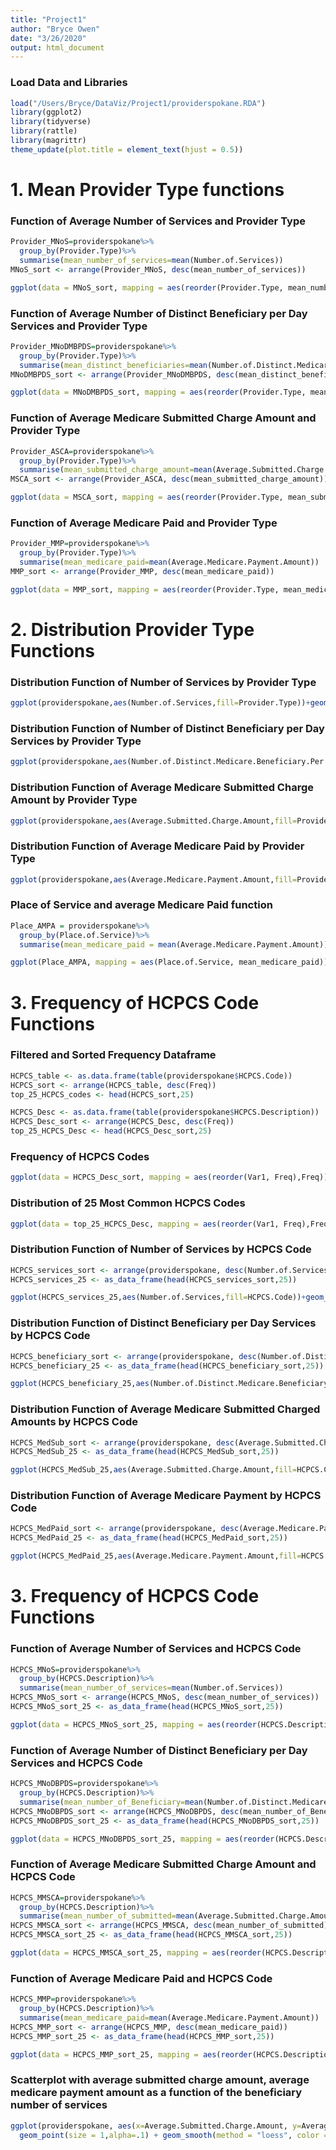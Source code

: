 ```yaml
---
title: "Project1"
author: "Bryce Owen"
date: "3/26/2020"
output: html_document
---
```

### Load Data and Libraries
```r
load("/Users/Bryce/DataViz/Project1/providerspokane.RDA")
library(ggplot2)
library(tidyverse)
library(rattle)
library(magrittr)
theme_update(plot.title = element_text(hjust = 0.5))
```

# 1. Mean Provider Type functions

### Function of Average Number of Services and Provider Type
```r
Provider_MNoS=providerspokane%>%
  group_by(Provider.Type)%>%
  summarise(mean_number_of_services=mean(Number.of.Services))
MNoS_sort <- arrange(Provider_MNoS, desc(mean_number_of_services))

ggplot(data = MNoS_sort, mapping = aes(reorder(Provider.Type, mean_number_of_services), mean_number_of_services)) + geom_bar(stat = 'identity') + ggtitle('Average of Number of Services by Provider Type') + labs(y = 'Average of Number of Services', x = 'Provider Type') + theme(axis.text.y = element_text(size = 8)) + coord_flip()
```

### Function of Average Number of Distinct Beneficiary per Day Services and Provider Type
```r
Provider_MNoDMBPDS=providerspokane%>%
  group_by(Provider.Type)%>%
  summarise(mean_distinct_beneficiaries=mean(Number.of.Distinct.Medicare.Beneficiary.Per.Day.Services))
MNoDMBPDS_sort <- arrange(Provider_MNoDMBPDS, desc(mean_distinct_beneficiaries))

ggplot(data = MNoDMBPDS_sort, mapping = aes(reorder(Provider.Type, mean_distinct_beneficiaries), mean_distinct_beneficiaries)) + geom_bar(stat = 'identity') + ggtitle('Average of Number of Distinct Beneficiary per Day Services by Provider Type') + labs(y = 'Average of Number of Distinct Beneficiary per Day Services', x = 'Provider Type') + theme(axis.text.y = element_text(size = 8)) + coord_flip()
```

### Function of Average Medicare Submitted Charge Amount and Provider Type
```r
Provider_ASCA=providerspokane%>%
  group_by(Provider.Type)%>%
  summarise(mean_submitted_charge_amount=mean(Average.Submitted.Charge.Amount))
MSCA_sort <- arrange(Provider_ASCA, desc(mean_submitted_charge_amount))

ggplot(data = MSCA_sort, mapping = aes(reorder(Provider.Type, mean_submitted_charge_amount), mean_submitted_charge_amount)) + geom_bar(stat = 'identity') + ggtitle('Average of the Submitted Charge Amount by Provider Type') + labs(y = 'Average of the Submitted Charge Amount ($)', x = 'Provider Type') + theme(axis.text.y = element_text(size = 8)) + coord_flip()
```

### Function of Average Medicare Paid and Provider Type
```r
Provider_MMP=providerspokane%>%
  group_by(Provider.Type)%>%
  summarise(mean_medicare_paid=mean(Average.Medicare.Payment.Amount))
MMP_sort <- arrange(Provider_MMP, desc(mean_medicare_paid))

ggplot(data = MMP_sort, mapping = aes(reorder(Provider.Type, mean_medicare_paid), mean_medicare_paid)) + geom_bar(stat = 'identity') + ggtitle('Average of Amount Medicare Paid by Provider Type') + labs(y = 'Average of the Amount Medicare Paid ($)', x = 'Provider Type') + theme(axis.text.y = element_text(size = 8)) + coord_flip()
```

# 2. Distribution Provider Type Functions

### Distribution Function of Number of Services by Provider Type
```r
ggplot(providerspokane,aes(Number.of.Services,fill=Provider.Type))+geom_density()+facet_wrap(.~Provider.Type, scales = "free") + theme(legend.position = 'none') + ggtitle('Distribution of Number of Services by Provider Type') + labs(y = 'Density', x = 'Number of Services')
```

### Distribution Function of Number of Distinct Beneficiary per Day Services by Provider Type
```r
ggplot(providerspokane,aes(Number.of.Distinct.Medicare.Beneficiary.Per.Day.Services,fill=Provider.Type))+geom_density()+facet_wrap(.~Provider.Type, scales = "free") + theme(legend.position = 'none') + ggtitle('Distribution of Number of Distinct Beneficiary per Day Services by Provider Type') + labs(y = 'Density', x = 'Number of Distinct Medicare Beneficiary per Day Services')
```

### Distribution Function of Average Medicare Submitted Charge Amount by Provider Type
```r
ggplot(providerspokane,aes(Average.Submitted.Charge.Amount,fill=Provider.Type))+geom_density()+facet_wrap(.~Provider.Type, scales = "free") + theme(legend.position = 'none') + ggtitle('Distribution of Average Medicare Submitted Charge Amount by Provider Type') + labs(y = 'Density', x = 'Average Medicare Submitted Charge ($)')
```

### Distribution Function of Average Medicare Paid by Provider Type
```r
ggplot(providerspokane,aes(Average.Medicare.Payment.Amount,fill=Provider.Type))+geom_density()+facet_wrap(.~Provider.Type, scales = "free") + theme(legend.position = 'none') + ggtitle('Distribution of Average Medicare Payment by Provider Type') + labs(y = 'Density', x = 'Average Medicare Payment ($)')
```

### Place of Service and average Medicare Paid function
```r
Place_AMPA = providerspokane%>%
  group_by(Place.of.Service)%>%
  summarise(mean_medicare_paid = mean(Average.Medicare.Payment.Amount))

ggplot(Place_AMPA, mapping = aes(Place.of.Service, mean_medicare_paid)) + geom_bar(stat = 'identity')
```

# 3. Frequency of HCPCS Code Functions
### Filtered and Sorted Frequency Dataframe

```r
HCPCS_table <- as.data.frame(table(providerspokane$HCPCS.Code))
HCPCS_sort <- arrange(HCPCS_table, desc(Freq))
top_25_HCPCS_codes <- head(HCPCS_sort,25)

HCPCS_Desc <- as.data.frame(table(providerspokane$HCPCS.Description))
HCPCS_Desc_sort <- arrange(HCPCS_Desc, desc(Freq))
top_25_HCPCS_Desc <- head(HCPCS_Desc_sort,25)
```

### Frequency of HCPCS Codes

```r
ggplot(data = HCPCS_Desc_sort, mapping = aes(reorder(Var1, Freq),Freq)) + geom_bar(stat = 'identity') + ggtitle('Frequency Graph of HCPCS Codes') + labs(y = 'Frequency', x = 'HCPCS Code') + theme(axis.text.x = element_blank())
```

### Distribution of 25 Most Common HCPCS Codes

```r
ggplot(data = top_25_HCPCS_Desc, mapping = aes(reorder(Var1, Freq),Freq)) + geom_bar(stat = 'identity') + ggtitle('25 Most Common HCPCS Codes') + labs(y = 'Frequency', x = 'HCPCS Code') + theme(axis.text.y = element_text(size = 8)) + coord_flip() + scale_x_discrete(labels=c("Established patient office or other outpatient visit, typically 15 minutes" = "15 minute outpatient visit","Established patient office or other outpatient, visit typically 25 minutes" = "25 minute outpatient visit","New patient office or other outpatient visit, typically 45 minutes" = "45 minute new outpatient visit", "New patient office or other outpatient visit, typically 30 minutes" = "30 minute new outpatient visit", "Subsequent hospital inpatient care, typically 25 minutes per day" = "25 minute hospital inpatient visit", "Established patient office or other outpatient visit, typically 10 minutes" = "10 minute outpatient visit", "Insertion of needle into vein for collection of blood sample" = "Draw blood for sample", "Initial hospital inpatient care, typically 70 minutes per day" = "Initial 70 minute daily inpatient hospital care", "Complete blood cell count (red cells, white blood cell, platelets), automated test" = "Automated complete blood cell count test","Administration of influenza virus vaccine" = "Influenza vaccine (flu shot)", "Established patient office or other outpatient, visit typically 40 minutes" = "40 minute outpatient visit", "Subsequent hospital inpatient care, typically 35 minutes per day" = "35 minute hospital inpatient visit", "Subsequent hospital inpatient care, typically 15 minutes per day" = "15 minute hospital inpatient visit", "X-ray of chest, 2 views, front and side" = "2 Chest X-Rays (front, side)", "Initial hospital inpatient care, typically 50 minutes per day" = "Initial 50 minute inpatient hospital care", "New patient office or other outpatient visit, typically 60 minutes" = "60 minute new outpatient visit", "Blood test, comprehensive group of blood chemicals" = "Comprehensive group blood chem test", "Administration of pneumococcal vaccine" = "pneumococcal vaccine", "Routine EKG using at least 12 leads including interpretation and report" = "Routine EKG (>=12 leads), interpretation, report", "Manual urinalysis test with examination using microscope" = "Manual urinalysis + microscope exam", "Pneumococcal vaccine for injection into muscle" = "Pneumococcal vaccine (muscle injection)", "Therapeutic exercise to develop strength, endurance, range of motion, and flexibility, each 15 minutes" = "Therapeutic exercise 15 mins", "Manual (physical) therapy techniques to 1 or more regions, each 15 minutes" = "15 minute physical therapy (1+ regions)", "Blood test, basic group of blood chemicals" = "Basic group of blood chem test"))
```

### Distribution Function of Number of Services by HCPCS Code 

```r
HCPCS_services_sort <- arrange(providerspokane, desc(Number.of.Services))
HCPCS_services_25 <- as_data_frame(head(HCPCS_services_sort,25))

ggplot(HCPCS_services_25,aes(Number.of.Services,fill=HCPCS.Code))+geom_density()+facet_wrap(.~HCPCS.Code, scales = "free") + theme(legend.position = 'none') + ggtitle('Distribution of Number of Services by HCPCS Code') + labs(y = 'Density', x = 'Number of Services')
```

### Distribution Function of Distinct Beneficiary per Day Services by HCPCS Code 

```r
HCPCS_beneficiary_sort <- arrange(providerspokane, desc(Number.of.Distinct.Medicare.Beneficiary.Per.Day.Services))
HCPCS_beneficiary_25 <- as_data_frame(head(HCPCS_beneficiary_sort,25))

ggplot(HCPCS_beneficiary_25,aes(Number.of.Distinct.Medicare.Beneficiary.Per.Day.Services,fill=HCPCS.Code))+geom_density()+facet_wrap(.~HCPCS.Code, scales = "free") + theme(legend.position = 'none') + ggtitle('Distribution of Distinct Medicare Beneficiary Per Day Services by HCPCS Code') + labs(y = 'Density', x = 'Number of Services')
```

### Distribution Function of Average Medicare Submitted Charged Amounts by HCPCS Code 

```r
HCPCS_MedSub_sort <- arrange(providerspokane, desc(Average.Submitted.Charge.Amount))
HCPCS_MedSub_25 <- as_data_frame(head(HCPCS_MedSub_sort,25))

ggplot(HCPCS_MedSub_25,aes(Average.Submitted.Charge.Amount,fill=HCPCS.Code))+geom_density()+facet_wrap(.~HCPCS.Code, scales = "free") + theme(legend.position = 'none') + ggtitle('Distribution of Average Medicare Submitted Charged Amount by HCPCS Code') + labs(y = 'Density', x = 'Average Amount ($)')
```

### Distribution Function of Average Medicare Payment by HCPCS Code 

```r
HCPCS_MedPaid_sort <- arrange(providerspokane, desc(Average.Medicare.Payment.Amount))
HCPCS_MedPaid_25 <- as_data_frame(head(HCPCS_MedPaid_sort,25))

ggplot(HCPCS_MedPaid_25,aes(Average.Medicare.Payment.Amount,fill=HCPCS.Code))+geom_density()+facet_wrap(.~HCPCS.Code, scales = "free") + theme(legend.position = 'none') + ggtitle('Distribution of Average Medicare Paid by HCPCS Code') + labs(y = 'Density', x = 'Average Medicare Payment ($)')
```

# 3. Frequency of HCPCS Code Functions

### Function of Average Number of Services and HCPCS Code

```r
HCPCS_MNoS=providerspokane%>%
  group_by(HCPCS.Description)%>%
  summarise(mean_number_of_services=mean(Number.of.Services))
HCPCS_MNoS_sort <- arrange(HCPCS_MNoS, desc(mean_number_of_services))
HCPCS_MNoS_sort_25 <- as_data_frame(head(HCPCS_MNoS_sort,25))

ggplot(data = HCPCS_MNoS_sort_25, mapping = aes(reorder(HCPCS.Description, mean_number_of_services), mean_number_of_services)) + geom_bar(stat = 'identity') + ggtitle('Average of Number of Services by HCPCS Code') + labs(y = 'Average of Number of Services', x = 'HCPCS Code') + theme(axis.text.y = element_text(size = 8)) + coord_flip() + scale_x_discrete(labels=c("Travel allowance one way in connection with medically necessary laboratory specimen collection drawn from home bound or nursing home bound patient; prorated trip charge." = "Travel allowance (Necessary lab specimen from home bound patient, prorated trip charge)", "Injection, abatacept, 10 mg (code may be used for medicare when drug administered under the direct supervision of a physician, not for use when drug is self administered)" = "Injection, abatacept, 10 mg (Non-self administered)"))
```

### Function of Average Number of Distinct Beneficiary per Day Services and HCPCS Code

```r
HCPCS_MNoDBPDS=providerspokane%>%
  group_by(HCPCS.Description)%>%
  summarise(mean_number_of_Beneficiary=mean(Number.of.Distinct.Medicare.Beneficiary.Per.Day.Services))
HCPCS_MNoDBPDS_sort <- arrange(HCPCS_MNoDBPDS, desc(mean_number_of_Beneficiary))
HCPCS_MNoDBPDS_sort_25 <- as_data_frame(head(HCPCS_MNoDBPDS_sort,25))

ggplot(data = HCPCS_MNoDBPDS_sort_25, mapping = aes(reorder(HCPCS.Description, mean_number_of_Beneficiary), mean_number_of_Beneficiary)) + geom_bar(stat = 'identity') + ggtitle('Distinct Beneficiary per Day Services by HCPCS Code') + labs(y = 'Average Number of Distinct Beneficiary per Day Services', x = 'HCPCS Code') + theme(axis.text.y = element_text(size = 8)) + coord_flip() + scale_x_discrete(labels=c("Travel allowance one way in connection with medically necessary laboratory specimen collection drawn from home bound or nursing home bound patient; prorated trip charge." = "Travel allowance (Necessary lab specimen from home bound patient, prorated trip charge)", "Ambulance service, basic life support, non-emergency transport, (bls)" = "Basic life support, non emergency ambulance", "Ambulance service, advanced life support, emergency transport, level 1 (als1-emergency)" = "Advanced life support, emergency ambulance", "Ambulance service, basic life support, emergency transport (bls-emergency)" = "Basic life support, emergency ambulance")) +  theme(plot.title = element_text(hjust=0))
```

### Function of Average Medicare Submitted Charge Amount and HCPCS Code
```r
HCPCS_MMSCA=providerspokane%>%
  group_by(HCPCS.Description)%>%
  summarise(mean_number_of_submitted=mean(Average.Submitted.Charge.Amount))
HCPCS_MMSCA_sort <- arrange(HCPCS_MMSCA, desc(mean_number_of_submitted))
HCPCS_MMSCA_sort_25 <- as_data_frame(head(HCPCS_MMSCA_sort,25))

ggplot(data = HCPCS_MMSCA_sort_25, mapping = aes(reorder(HCPCS.Description, mean_number_of_submitted), mean_number_of_submitted)) + geom_bar(stat = 'identity') + ggtitle('Mean Medicare Submitted Charge Amount by HCPCS Code') + labs(y = 'Average Medicare Submitted Charge Amount ($)', x = 'HCPCS Code') + theme(axis.text.y = element_text(size = 8)) + coord_flip() + scale_x_discrete(labels = c("Anesthesia for procedure on heart and great blood vessels on heart-lung machine, age 1 year or older, or re-operation more than 1 month after original procedure" = "Anesthesia (Procedure on heart and great blood vessels on heart-lung machine (age 1+))", "Open treatment of broken of lower forearm or growth plate separation with insertion of hardware 3 or more fragments" = "Insertion of 3+ hardware fragments to treat broken lower forearm or growthplate separation", "Injection of bone cement into body of middle spine bone accessed through the skin using imaging guidance" = "Image guided injection of bone cement in middle spine through skin", "Injection of bone cement into body of lower spine bone accessed through the skin using imaging guidance" = "Image guided injection of bone cement in lower spine through skin", "Abdominal removal of uterus (250 grams or less) with removal of tubes and/or ovaries using an endoscope" = "Abdominal removal of uterus (<250 g) with tube and/or ovary endoscopic removal", "Ambulance service, conventional air services, transport, one way (rotary wing)" = "One way air ambulance (helicopter)", "Ambulance service, conventional air services, transport, one way (fixed wing)" = "One way air ambulance (fixed wing plane)")) + theme(plot.title = element_text(hjust=0))
```

### Function of Average Medicare Paid and HCPCS Code
```r
HCPCS_MMP=providerspokane%>%
  group_by(HCPCS.Description)%>%
  summarise(mean_medicare_paid=mean(Average.Medicare.Payment.Amount))
HCPCS_MMP_sort <- arrange(HCPCS_MMP, desc(mean_medicare_paid))
HCPCS_MMP_sort_25 <- as_data_frame(head(HCPCS_MMP_sort,25))

ggplot(data = HCPCS_MMP_sort_25, mapping = aes(reorder(HCPCS.Description, mean_medicare_paid), mean_medicare_paid)) + geom_bar(stat = 'identity') + ggtitle('Average of Amount Medicare Paid by HCPCS Code') + labs(y = 'Average of the Amount Medicare Paid ($)', x = 'HCPCS Code') + theme(axis.text.y = element_text(size = 8)) + coord_flip() + scale_x_discrete(labels= c("Ambulance service, conventional air services, transport, one way (rotary wing)" = "One way air ambulance (helicopter)", "Ambulance service, conventional air services, transport, one way (fixed wing)" = "One way air ambulance (fixed wing plane)", "Open treatment of broken of lower forearm or growth plate separation with insertion of hardware 3 or more fragments" = "Insertion of 3+ hardware pieces to treat broken lower forearm/growthplate separation", "Injection of bone cement into body of middle spine bone accessed through the skin using imaging guidance" = "Image guided injection of bone cement in middle spine through skin", "Injection of bone cement into body of lower spine bone accessed through the skin using imaging guidance" = "Image guided injection of bone cement in lower spine through skin"))
```


### Scatterplot with average submitted charge amount, average medicare payment amount as a function of the beneficiary number of services
```r
ggplot(providerspokane, aes(x=Average.Submitted.Charge.Amount, y=Average.Medicare.Payment.Amount, color=Number.of.Distinct.Medicare.Beneficiary.Per.Day.Services)) +
  geom_point(size = 1,alpha=.1) + geom_smooth(method = "loess", color ='red') + labs(y = "Average Medicare Payment", x = "Average Submitted Charge Amount", color = "Distinct Beneficiary per Day Services") +ggtitle("Average submitted charge, average medicare payment as a function of beneficiary number of services") + theme(plot.title = element_text(hjust=0, size = 10))
```



